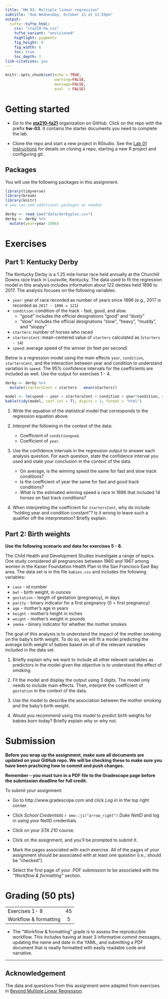 ```yaml
---
title: "HW 03: Multiple linear regression"
subtitle: "due Wednesday, October 13 at 11:59pm"
output: 
  tufte::tufte_html:
    css: "sta210-hw.css"
    tufte_variant: "envisioned"
    highlight: pygments
    fig_height: 4
    fig_width: 6
    toc: true
    toc_depth: 1
link-citations: yes
---
```


```r
knitr::opts_chunk$set(echo = TRUE,
                      warning=FALSE,
                      message=FALSE,
                      eval  = FALSE)
```

# Getting started 

-   Go to the [**sta210-fa21**](https://www.github.com/sta210-fa21) organization on GitHub. Click on the repo with the prefix **hw-03**. It contains the starter documents you need to complete the lab.

- Clone the repo and start a new project in RStudio. See the [Lab 01 instructions](https://sta210-fa21.netlify.app/labs/lab-01-ikea.html) for details on cloning a repo, starting a new R project and configuring git. 


## Packages 

You will use the following packages in this assignment. 

```r
library(tidyverse)
library(broom)
library(knitr) 
# you can add additional packages as needed
```

```r
derby <- read_csv("data/derbyplus.csv")
derby <- derby %>%
  mutate(year=year-1896)
```

# Exercises

## Part 1: Kentucky Derby 

The Kentucky Derby is a 1.25 mile horse race held annually at the Churchill Downs race track in Louisville, Kentucky. The data used to fit the regression model in this analysis includes information about 122 derbies held 1896 to 2017. The analysis focuses on the following variables: 

- `year`: year of race recorded as number of years since 1896 (e.g., 2017 is recorded as `2017 - 1896 = 121`)
- `condition`: condition of the track - fast, good, and slow.
    - "good" includes the official designations "good" and "dusty"
    - "slow" includes the official designations "slow", "heavy", "muddy", and "sloppy"
- `starters`: number of horses who raced
- `startersCent`: mean-centered value of `starters` calculated as (`starters - 14`)
- `speed`: average speed of the winner (in feet per second)

Below is a regression model using the main effects `year`, `condition`, `startersCent`, and  the interaction between year and condition to understand variation in `speed`. The 95% confidence intervals for the coefficients are included as well. Use the output for exercises 1 - 4. 


```r
derby <- derby %>%
  mutate(startersCent = starters - mean(starters))

model <- lm(speed ~ year + startersCent + condition + year*condition, data=derby)
kable(tidy(model, conf.int = T), digits = 3, format = "html")
```

1. Write the equation of the statistical model that corresponds to the regression equation above. 

2. Interpret the following in the context of the data:
   
    - Coefficient of `conditiongood`.
    - Coefficient of `year`.

3. Use the confidence intervals in the regression output to answer each analysis question. For each question, state the confidence interval you used and state your conclusion in the context of the data.

   - On average, is the winning speed the same for fast and slow track conditions? 
   - Is the coefficient of year the same for fast and good track conditions? 
   - What is the estimated winning speed a race in 1896 that included 14 horses on fast track conditions?

4. When interpreting the coefficient for `startersCent`, why do include "holding year and condition constant"? Is it wrong to leave such a qualifier off the interpretation? Briefly explain. 

## Part 2: Birth weights

**Use the following scenario and data for exercises 5 - 8.**

The Child Health and Development Studies investigate a range of topics. One study considered all pregnancies between 1960 and 1967 among women in the Kaiser Foundation Health Plan in the San Francisco East Bay area. The data set is in the file `babies.csv` and includes the following variables:

- `case` - id number
- `bwt` - birth weight, in ounces
- `gestation` - length of gestation (pregnancy), in days
- `parity` - binary indicator for a first pregnancy (0 = first pregnancy)
- `age` - mother's age in years
- `height` - mother's height in inches
- `weight` - mother's weight in pounds
- `smoke` - binary indicator for whether the mother smokes

The goal of this analysis is to understand the impact of the mother smoking on the baby's birth weight. To do so, we will fit a model predicting the average birth weight of babies based on all of the relevant variables included in the data set.

1. Briefly explain why we want to include all other relevant variables as predictors in the model given the objective is to understand the effect of smoking. 

1. Fit the model and display the output using 3 digits. The model only needs to include main effects. Then, interpret the coefficient of `gestation` in the context of the data.

1. Use the model to describe the association between the mother smoking and the baby's birth weight. 

1. Would you recommend using this model to predict birth weights for babies born today? Briefly explain why or why not. 

# Submission

**Before you wrap up the assignment, make sure all documents are updated on your GitHub repo. We will be checking these to make sure you have been practicing how to commit and push changes.**

**Remember -- you must turn in a PDF file to the Gradescope page before the submission deadline for full credit.** 

To submit your assignment: 

- Go to http://www.gradescope.com and click *Log in* in the top right corner. 

- Click *School Credentials* `r emo::ji("arrow_right")` *Duke NetID* and log in using your NetID credentials.

- Click on your *STA 210* course. 

- Click on the assignment, and you'll be prompted to submit it.

- Mark the pages associated with each exercise. All of the pages of your assignment should be associated with at least one question (i.e., should be "checked"). 

- Select the first page of your .PDF submission to be associated with the *"Workflow & formatting"* section.


# Grading (50 pts)

|  |  |
|-------------------------------------------------------------|:--:|
|Exercises 1- 8| 45|
| Workflow & formatting | 5|


-  The "Workflow & formatting" grade is to assess the reproducible workflow. This includes having at least 3 informative commit messages, updating the name and date in the YAML, and submitting a PDF document that is neatly formatted with easily readable code and narrative.

<hr> 

## Acknowledgement

The data and questions from this assignment were adapted from exercises in [Beyond Multiple Linear Regression](https://bookdown.org/roback/bookdown-BeyondMLR/). 

